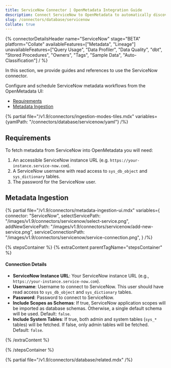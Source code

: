 ```yaml
---
title: ServiceNow Connector | OpenMetadata Integration Guide
description: Connect ServiceNow to OpenMetadata to automatically discover, catalog, and manage your ServiceNow metadata. Step-by-step configuration guide.
slug: /connectors/database/servicenow
Collate: true
---
```






{% connectorDetailsHeader
name="ServiceNow"
stage="BETA"
platform="Collate"
availableFeatures=["Metadata", "Lineage"]
unavailableFeatures=["Query Usage", "Data Profiler", "Data Quality", "dbt", "Stored Procedures", "Owners", "Tags", "Sample Data", "Auto-Classification"]
/ %}

In this section, we provide guides and references to use the ServiceNow connector.

Configure and schedule ServiceNow metadata workflows from the OpenMetadata UI:

- [Requirements](#requirements)
- [Metadata Ingestion](#metadata-ingestion)

{% partial file="/v1.9/connectors/ingestion-modes-tiles.mdx" variables={yamlPath: "/connectors/database/servicenow/yaml"} /%}

## Requirements

To fetch metadata from ServiceNow into OpenMetadata you will need:

1. An accessible ServiceNow instance URL (e.g. `https://your-instance.service-now.com`).
2. A ServiceNow username with read access to `sys_db_object` and `sys_dictionary` tables.
3. The password for the ServiceNow user.

## Metadata Ingestion

{% partial 
  file="/v1.9/connectors/metadata-ingestion-ui.mdx" 
  variables={
    connector: "ServiceNow", 
    selectServicePath: "/images/v1.9/connectors/servicenow/select-service.png",
    addNewServicePath: "/images/v1.9/connectors/servicenow/add-new-service.png",
    serviceConnectionPath: "/images/v1.9/connectors/servicenow/service-connection.png",
} 
/%}

{% stepsContainer %}
{% extraContent parentTagName="stepsContainer" %}

#### Connection Details

- **ServiceNow Instance URL**: Your ServiceNow instance URL (e.g., `https://your-instance.service-now.com`).
- **Username**: Username to connect to ServiceNow. This user should have read access to `sys_db_object` and `sys_dictionary` tables.
- **Password**: Password to connect to ServiceNow.
- **Include Scopes as Schemas**: If true, ServiceNow application scopes will be imported as database schemas. Otherwise, a single default schema will be used. Default: `false`.
- **Include System Tables**: If true, both admin and system tables (`sys_*` tables) will be fetched. If false, only admin tables will be fetched. Default: `false`.

<AdvancedConfiguration />

{% /extraContent %}

<TestConnection />

<ConfigureIngestion />

<IngestionScheduleAndDeploy />

{% /stepsContainer %}

{% partial file="/v1.9/connectors/database/related.mdx" /%}